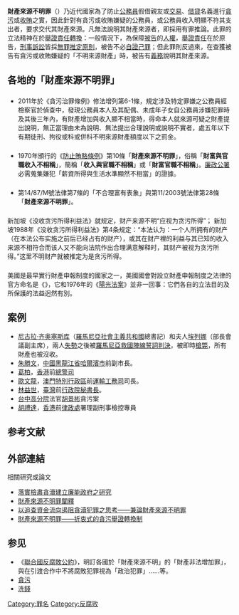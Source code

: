 {{法律声明}}
{{Refimprove|time=2021-09-01}}
{{wwv|area=[[大中華地區|大中華地區]]}}
{{NoteTA
|1=zh-hans:齐奥塞斯库; zh-hant:西奧塞古; zh-hk:壽西斯古; zh-tw:希奧塞古;
}}
'''財產來源不明罪'''（{{lang-en|Property crimes of unknown origin}}）乃近代國家為了防止[[公務員|公務員]]假借親友或[[交易|交易]]、[[借貸|借貸]]名義進行[[貪污|貪污]]或[[收賄|收賄]]之實，因此針對有貪污或收賄嫌疑的公務員，或公務員收入明顯不符其支出者，要求交代其財產來源。凡無法說明其財產來源者，即採用有罪推論。此罪的立法精神在於[[舉證責任轉換|舉證責任轉換]]：一般情況下，為保障[[被告|被告]]的[[人權|人權]]，[[舉證責任|舉證責任]]在於原告，[[刑事訴訟|刑事訴訟]]皆採[[無罪推定原則|無罪推定原則]]，被告不必[[自證己罪|自證己罪]]；但此罪則反過來，在查獲被告有貪污或收賄嫌疑的「不明來源財產」時，被告有[[義務|義務]]說明其財產來源。

==各地的「財產來源不明罪」==
==={{CHN}}===
{{Main|巨额财产来源不明罪}}
{{:巨额财产来源不明罪}}
==={{ROC}}===
* 2011年於《貪污治罪條例》修法增列第6-1條，規定涉及特定罪嫌之公務員經檢察官於偵查中，發現公務員本人及其配偶、未成年子女自公務員涉嫌犯罪時及其後三年內，有財產增加與收入顯不相當時，得命本人就來源可疑之財產提出說明，無正當理由未為說明、無法提出合理說明或說明不實者，處五年以下有期徒刑、拘役或科或併科不明來源財產額度以下之罰金。
==={{HKG}}===
*1970年頒行的《[[防止賄賂條例|防止賄賂條例]]》第10條「'''財產來源不明罪'''」，俗稱「'''財富與官職收入不相稱'''」，簡稱「'''收入與官職不相稱'''」或「'''財富官職不相稱'''」。[[香港廉政公署|廉政公署]]必需蒐集嫌犯「薪資所得與生活水準顯然不相當」的證據。

==={{MAC}}===
* 第14/87/M號法律第7條的「不合理富有表象」與第11/2003號法律第28條「'''財產來源不明罪'''」。

==={{SIN}}===
新加坡《没收贪污所得利益法》就规定，财产来源不明“应视为贪污所得”；
新加坡1988年《没收贪污所得利益法》第4条规定：“本法认为：一个人所拥有的财产（在本法公布实施之前后已经占有的财产），或其在财产裡的利益与其已知的收入来源不相符合而该人又不能向法院作出合理满意解释时，其财产被视为贪污所得。”这里不明财产就被推定为是贪污所得。

==={{USA}}===
美國是最早實行財產申報制度的國家之一，美國國會對設立財產申報制度之法律的官方命名是《{{le|1978年政府行爲道德法|Ethics in Government Act}}》，它和1976年的《[[陽光法案|陽光法案]]》並非一回事：它們各自的立法目的及所保護的法益迥然有別。

==案例==
*[[尼古拉·齐奥塞斯库|尼古拉·齐奥塞斯库]]（[[羅馬尼亞社會主義共和國|羅馬尼亞社會主義共和國]]總書記）和夫人[[埃列娜·齊奧塞斯庫|埃列娜]]（部長會議副主席），兩人[[羅馬尼亞革命|失勢]]之後被[[羅馬尼亞救國陣線|羅馬尼亞救國陣線]][[作秀公審|誓詞判決]]，被即時[[槍斃|槍斃]]，所有財產也被沒收。
*[[朱勝文|朱勝文]]，[[中國|中國]][[黑龍江省|黑龍江省]][[哈爾濱市|哈爾濱市]]前副市長。
*[[葛柏|葛柏]]，[[香港|香港]]前[[總警司|總警司]]
*[[歐文龍|歐文龍]]，[[澳門特別行政區|澳門特別行政區]]前[[運輸工務司|運輸工務司]]司長。
*[[林益世|林益世]]，[[臺灣|臺灣]]前[[行政院秘書長|行政院秘書長]]。
*[[臺灣高等法院臺中分院|台中高分院]]法官[[胡景彬|胡景彬]]貪污案
*[[胡禮達|胡禮達]]，[[香港|香港]]前[[律政處|律政處]]署理副刑事檢控專員

==参考文献==
{{Reflist}}

==外部連結==
;相關研究或論文
* [http://ca2.cpa.gov.tw/oldweb/research94/jpdf/j7.pdf 落實檢肅貪瀆建立廉能政府之研究] {{Wayback|url=http://ca2.cpa.gov.tw/oldweb/research94/jpdf/j7.pdf |date=20070710081216 }}
*[http://www.ssda.taipei.gov.tw/site/41f5d1af/46c92ee2/478473d6/47dbdbf0/files/guidance5.doc 財產來源不明罪闡釋]{{dead link|date=2018年4月 |bot=InternetArchiveBot |fix-attempted=yes }}
*[https://web.archive.org/web/20080821195002/http://www.ti-taiwan.org/ch.files/pdf.files/conference411_6.pdf 以追查資金流向遏阻貪瀆犯罪之思考——兼論財產來源不明罪]
*[https://web.archive.org/web/20160304070634/http://old.npf.org.tw/PUBLICATION/CL/091/CL-C-091-268.htm 財產來源不明罪——折衷式的貪污舉證轉換制]

==参见==
*《[[聯合國反腐敗公約|聯合國反腐敗公約]]》，明訂各國於「財產來源不明」的「財產非法增加罪」，與在引渡合作中不將腐敗犯罪視為「政治犯罪」……等。
*[[貪污|貪污]]
*[[洗錢|洗錢]]

[[Category:罪名|Category:罪名]]
[[Category:反腐败|Category:反腐败]]